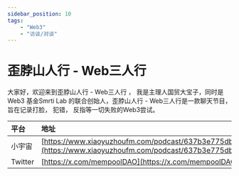 ---
sidebar_position: 10
tags:
    - "Web3"
    - "访谈/对谈"
---

# 歪脖山人行 - Web三人行

大家好，欢迎来到歪脖山人行 - Web三人行 ， 我是主理人国贸大宝子，同时是 Web3 基金Smrti Lab 的联合创始人，歪脖山人行 - Web三人行是一款聊天节目，旨在记录打脸， 犯错， 反指等一切失败的Web3尝试。

| 平台 | 地址 |
|:--|:----|
| 小宇宙 | [https://www.xiaoyuzhoufm.com/podcast/637b3e775dbc72a30cc344d5](https://www.xiaoyuzhoufm.com/podcast/637b3e775dbc72a30cc344d5) |
| Twitter | [https://x.com/mempoolDAO](https://x.com/mempoolDAO) |
